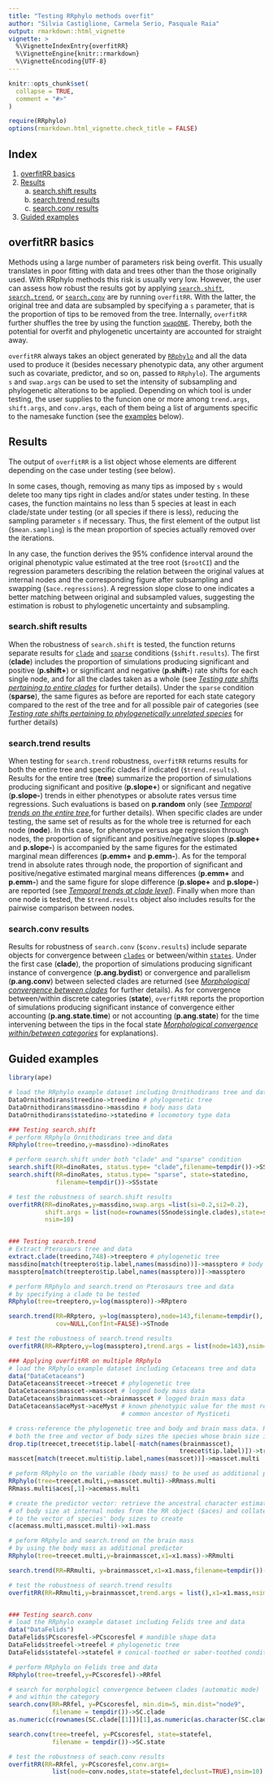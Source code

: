 ---
title: "Testing RRphylo methods overfit"
author: "Silvia Castiglione, Carmela Serio, Pasquale Raia"
output: rmarkdown::html_vignette
vignette: >
  %\VignetteIndexEntry{overfitRR}
  %\VignetteEngine{knitr::rmarkdown}
  %\VignetteEncoding{UTF-8}
---

```{r, include = FALSE}
knitr::opts_chunk$set(
  collapse = TRUE,
  comment = "#>"
)
```

```{r setup,echo=FALSE,  message = FALSE}
require(RRphylo)
options(rmarkdown.html_vignette.check_title = FALSE)
```
## Index
1. [overfitRR basics](#basics)
2. [Results](#results)
    a. [search.shift results](#ss)
    b. [search.trend results](#st)
    c. [search.conv results](#sc)
3. [Guided examples](#examples)


## overfitRR basics {#basics}
Methods using a large number of parameters risk being overfit. This usually translates in poor fitting with data and trees other than the those originally used. With RRphylo methods this risk is usually very low. However, the user can assess how robust the results got by applying [`search.shift`](search.shift.html), [`search.trend`](search.trend.html), or [`search.conv`](search.conv.html) are by running `overfitRR`. With the latter, the original tree and data are subsampled by specifying a `s` parameter, that is the proportion of tips to be removed from the tree. Internally, `overfitRR` further shuffles the tree by using the function [`swapONE`](swapONE.html). Thereby, both the potential for overfit and phylogenetic uncertainty are accounted for straight away.

`overfitRR` always takes an object generated by [`RRphylo`](RRphylo.html) and all the data used to produce it (besides necessary phenotypic data, any other argument such as covariate, predictor, and so on, passed to `RRphylo`). The arguments `s` and `swap.args` can be used to set the intensity of subsampling and phylogenetic alterations to be applied. Depending on which tool is under testing, the user supplies to the funcion one or more among `trend.args`, `shift.args`, and `conv.args`, each of them being a list of arguments specific to the namesake function (see the [examples](#examples) below). 


## Results {#results}
The output of `overfitRR` is a list object whose elements are different depending on the case under testing (see below). 

In some cases, though, removing as many tips as imposed by `s` would delete too many tips right in clades and/or states under testing. In these cases, the function maintains no less than 5 species at least in each clade/state under testing (or all species if there is less), reducing the sampling parameter `s` if necessary. Thus, the first element of the output list (`$mean.sampling`) is the mean proportion of species actually removed over the iterations.

In any case, the function derives the 95% confidence interval around the original phenotypic value estimated at the tree root (`$rootCI`) and the regression parameters describing the relation between the original values at internal nodes and the corresponding figure after subsampling and swapping (`$ace.regressions`). A regression slope close to one indicates a better matching between original and subsampled values, suggesting the estimation is robust to phylogenetic uncertainty and subsampling.

### search.shift results {#ss}
When the robustness of `search.shift` is tested, the function returns separate results for [`clade`](search.shift.html#clade) and [`sparse`](search.shift.html#sparse) conditions (`$shift.results`). The first (**clade**) includes the proportion of simulations producing significant and positive (**p.shift+**) or significant and negative (**p.shift-**) rate shifts for each single node, and for all the clades taken as a whole (see [*Testing rate shifts pertaining to entire clades*](search.shift.html#clade) for further details). Under the `sparse` condition (**sparse**), the same figures as before are reported for each state category compared to the rest of the tree and for all possible pair of categories (see [*Testing rate shifts pertaining to phylogenetically unrelated species*](search.shift.html#sparse) for further details) 


### search.trend results {#st}
When testing for `search.trend` robustness, `overfitRR` returns results for both the entire tree and specific clades if indicated (`$trend.results`). Results for the entire tree (**tree**) summarize the proportion of simulations producing significant and positive (**p.slope+**) or significant and negative (**p.slope-**) trends in either phenotypes or absolute rates versus time regressions. Such evaluations is based on **p.random** only (see [*Temporal trends on the entire tree*](search.trend.html#tree),for further details). 
When specific clades are under testing, the same set of results as for the whole tree is returned for each node (**node**). In this case, for phenotype versus age regression through nodes, the proportion of significant and positive/negative slopes (**p.slope+** and **p.slope-**) is accompanied by the same figures for the estimated marginal mean differences (**p.emm+** and **p.emm-**). As for the temporal trend in absolute rates through node, the proportion of significant and positive/negative estimated marginal means differences (**p.emm+** and **p.emm-**) and the same figure for slope difference (**p.slope+** and **p.slope-**) are reported (see [*Temporal trends at clade level*](search.trend.html#nodes)).
Finally when more than one node is tested, the `$trend.results` object also includes results for the pairwise comparison between nodes.


### search.conv results {#sc}
Results for robustness of `search.conv` (`$conv.results`) include separate objects for convergence between [`clades`](search.conv.html#nodes) or between/within [`states`](search.conv.html#state). Under the first case (**clade**), the proportion of simulations producing significant instance of convergence (**p.ang.bydist**) or convergence and parallelism (**p.ang.conv**) between selected clades are returned (see [*Morphological convergence between clades*](search.conv.html#nodes) for further details). As for convergence between/within discrete categories (**state**), `overfitRR` reports the proportion of simulations producing significant instance of convergence either accounting (**p.ang.state.time**) or not accounting (**p.ang.state**) for the time intervening between the tips in the focal state [*Morphological convergence within/between categories*](search.conv.html#state) for explanations).


## Guided examples {#examples}
```{r eval=FALSE}
library(ape)

# load the RRphylo example dataset including Ornithodirans tree and data
DataOrnithodirans$treedino->treedino # phylogenetic tree
DataOrnithodirans$massdino->massdino # body mass data
DataOrnithodirans$statedino->statedino # locomotory type data

### Testing search.shift
# perform RRphylo Ornithodirans tree and data
RRphylo(tree=treedino,y=massdino)->dinoRates

# perform search.shift under both "clade" and "sparse" condition
search.shift(RR=dinoRates, status.type= "clade",filename=tempdir())->SSnode
search.shift(RR=dinoRates, status.type= "sparse", state=statedino,
             filename=tempdir())->SSstate

# test the robustness of search.shift results
overfitRR(RR=dinoRates,y=massdino,swap.args =list(si=0.2,si2=0.2),
          shift.args = list(node=rownames(SSnode$single.clades),state=statedino),
          nsim=10)


### Testing search.trend
# Extract Pterosaurs tree and data
extract.clade(treedino,748)->treeptero # phylogenetic tree
massdino[match(treeptero$tip.label,names(massdino))]->massptero # body mass data
massptero[match(treeptero$tip.label,names(massptero))]->massptero 

# perform RRphylo and search.trend on Pterosaurs tree and data 
# by specifying a clade to be tested
RRphylo(tree=treeptero,y=log(massptero))->RRptero

search.trend(RR=RRptero, y=log(massptero),node=143,filename=tempdir(),
             cov=NULL,ConfInt=FALSE)->STnode

# test the robustness of search.trend results
overfitRR(RR=RRptero,y=log(massptero),trend.args = list(node=143),nsim=10)

### Applying overfitRR on multiple RRphylo
# load the RRphylo example dataset including Cetaceans tree and data
data("DataCetaceans")
DataCetaceans$treecet->treecet # phylogenetic tree
DataCetaceans$masscet->masscet # logged body mass data
DataCetaceans$brainmasscet->brainmasscet # logged brain mass data
DataCetaceans$aceMyst->aceMyst # known phenotypic value for the most recent 
                               # common ancestor of Mysticeti

# cross-reference the phylogenetic tree and body and brain mass data. Remove from
# both the tree and vector of body sizes the species whose brain size is missing
drop.tip(treecet,treecet$tip.label[-match(names(brainmasscet),
                                               treecet$tip.label)])->treecet.multi
masscet[match(treecet.multi$tip.label,names(masscet))]->masscet.multi

# peform RRphylo on the variable (body mass) to be used as additional predictor
RRphylo(tree=treecet.multi,y=masscet.multi)->RRmass.multi
RRmass.multi$aces[,1]->acemass.multi

# create the predictor vector: retrieve the ancestral character estimates 
# of body size at internal nodes from the RR object ($aces) and collate them
# to the vector of species' body sizes to create
c(acemass.multi,masscet.multi)->x1.mass

# peform RRphylo and search.trend on the brain mass 
# by using the body mass as additional predictor
RRphylo(tree=treecet.multi,y=brainmasscet,x1=x1.mass)->RRmulti

search.trend(RR=RRmulti, y=brainmasscet,x1=x1.mass,filename=tempdir())->STcet

# test the robustness of search.trend results
overfitRR(RR=RRmulti,y=brainmasscet,trend.args = list(),x1=x1.mass,nsim=10)


### Testing search.conv
# load the RRphylo example dataset including Felids tree and data
data("DataFelids")
DataFelids$PCscoresfel->PCscoresfel # mandible shape data
DataFelids$treefel->treefel # phylogenetic tree
DataFelids$statefel->statefel # conical-toothed or saber-toothed condition

# perform RRphylo on Felids tree and data
RRphylo(tree=treefel,y=PCscoresfel)->RRfel

# search for morphologicl convergence between clades (automatic mode) 
# and within the category
search.conv(RR=RRfel, y=PCscoresfel, min.dim=5, min.dist="node9",
            filename = tempdir())->SC.clade
as.numeric(c(rownames(SC.clade[[1]])[1],as.numeric(as.character(SC.clade[[1]][1,1]))))->conv.nodes

search.conv(tree=treefel, y=PCscoresfel, state=statefel,
            filename = tempdir())->SC.state

# test the robustness of seach.conv results
overfitRR(RR=RRfel, y=PCscoresfel,conv.args=
            list(node=conv.nodes,state=statefel,declust=TRUE),nsim=10)
```



